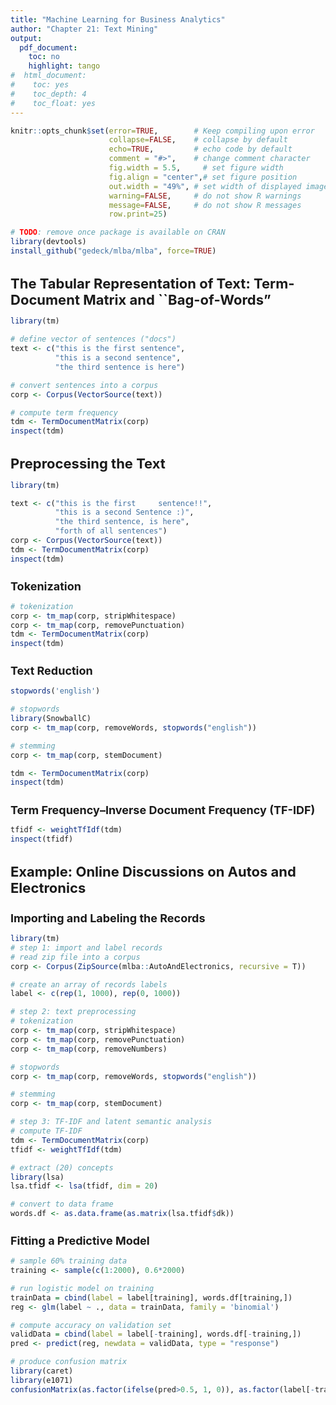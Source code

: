 ```yaml
---
title: "Machine Learning for Business Analytics"
author: "Chapter 21: Text Mining"
output:
  pdf_document:
    toc: no
    highlight: tango
#  html_document:
#    toc: yes
#    toc_depth: 4
#    toc_float: yes
---
```

<style>
h1.title { font-size: 28px; }
h1 { font-size: 22px; }
h2 { font-size: 18px; }
h3 { font-size: 14px; }
h4 { font-size: 12px; }
</style>
```r
knitr::opts_chunk$set(error=TRUE,        # Keep compiling upon error
                      collapse=FALSE,    # collapse by default
                      echo=TRUE,         # echo code by default
                      comment = "#>",    # change comment character
                      fig.width = 5.5,     # set figure width
                      fig.align = "center",# set figure position
                      out.width = "49%", # set width of displayed images
                      warning=FALSE,     # do not show R warnings
                      message=FALSE,     # do not show R messages
                      row.print=25)
```


```r
# TODO: remove once package is available on CRAN
library(devtools)
install_github("gedeck/mlba/mlba", force=TRUE)
```

# The Tabular Representation of Text: Term-Document Matrix and ``Bag-of-Words"
```r
library(tm)

# define vector of sentences ("docs")
text <- c("this is the first sentence",
          "this is a second sentence",
          "the third sentence is here")

# convert sentences into a corpus
corp <- Corpus(VectorSource(text))

# compute term frequency
tdm <- TermDocumentMatrix(corp)
inspect(tdm)
```

# Preprocessing the Text
```r
library(tm)

text <- c("this is the first     sentence!!",
          "this is a second Sentence :)",
          "the third sentence, is here",
          "forth of all sentences")
corp <- Corpus(VectorSource(text))
tdm <- TermDocumentMatrix(corp)
inspect(tdm)
```

## Tokenization
```r
# tokenization
corp <- tm_map(corp, stripWhitespace)
corp <- tm_map(corp, removePunctuation)
tdm <- TermDocumentMatrix(corp)
inspect(tdm)
```

## Text Reduction
```r
stopwords('english')
```

```r
# stopwords
library(SnowballC)
corp <- tm_map(corp, removeWords, stopwords("english"))

# stemming
corp <- tm_map(corp, stemDocument)

tdm <- TermDocumentMatrix(corp)
inspect(tdm)
```

## Term Frequency--Inverse Document Frequency (TF-IDF)
```r
tfidf <- weightTfIdf(tdm)
inspect(tfidf)
```

# Example: Online Discussions on Autos and Electronics
## Importing and Labeling the Records
```r
library(tm)
# step 1: import and label records
# read zip file into a corpus
corp <- Corpus(ZipSource(mlba::AutoAndElectronics, recursive = T))

# create an array of records labels
label <- c(rep(1, 1000), rep(0, 1000))

# step 2: text preprocessing
# tokenization
corp <- tm_map(corp, stripWhitespace)
corp <- tm_map(corp, removePunctuation)
corp <- tm_map(corp, removeNumbers)

# stopwords
corp <- tm_map(corp, removeWords, stopwords("english"))

# stemming
corp <- tm_map(corp, stemDocument)

# step 3: TF-IDF and latent semantic analysis
# compute TF-IDF
tdm <- TermDocumentMatrix(corp)
tfidf <- weightTfIdf(tdm)

# extract (20) concepts
library(lsa)
lsa.tfidf <- lsa(tfidf, dim = 20)

# convert to data frame
words.df <- as.data.frame(as.matrix(lsa.tfidf$dk))
```

## Fitting a Predictive Model
```r
# sample 60% training data
training <- sample(c(1:2000), 0.6*2000)

# run logistic model on training
trainData = cbind(label = label[training], words.df[training,])
reg <- glm(label ~ ., data = trainData, family = 'binomial')

# compute accuracy on validation set
validData = cbind(label = label[-training], words.df[-training,])
pred <- predict(reg, newdata = validData, type = "response")

# produce confusion matrix
library(caret)
library(e1071)
confusionMatrix(as.factor(ifelse(pred>0.5, 1, 0)), as.factor(label[-training]))
```

